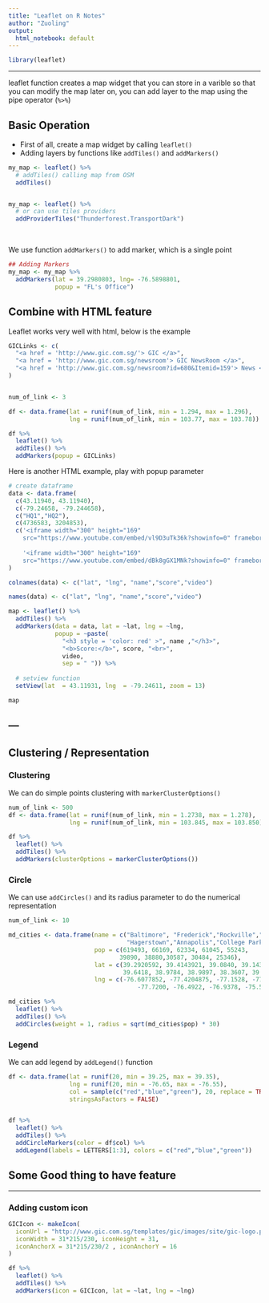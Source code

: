 ```yaml
---
title: "Leaflet on R Notes"
author: "Zuoling"
output:
  html_notebook: default
---
```

```r
library(leaflet)
```

---

leaflet function creates a map widget that you can store in a varible so that you can modify the map later on, you can add layer to the map using the pipe operator (```%>%```)


## Basic Operation
- First of all, create a map widget by calling ```leaflet()```
- Adding layers by functions like ```addTiles()``` and  ```addMarkers()```

```r
my_map <- leaflet() %>%
  # addTiles() calling map from OSM
  addTiles()  


my_map <- leaflet() %>% 
  # or can use tiles providers
  addProviderTiles("Thunderforest.TransportDark")
```

<br>

We use function ```addMarkers()``` to add marker, which is a single point 

```r
## Adding Markers 
my_map <- my_map %>%
  addMarkers(lat = 39.2980803, lng= -76.5898801,
             popup = "FL's Office")

```

## Combine with HTML feature 

Leaflet works very well with html, below is the example


```r
GICLinks <- c(
  "<a href = 'http://www.gic.com.sg/'> GIC </a>",
  "<a href = 'http://www.gic.com.sg/newsroom'> GIC NewsRoom </a>",
  "<a href = 'http://www.gic.com.sg/newsroom?id=680&Itemid=159'> News </a>"
)


num_of_link <- 3

df <- data.frame(lat = runif(num_of_link, min = 1.294, max = 1.296),
                 lng = runif(num_of_link, min = 103.77, max = 103.78))

df %>%
  leaflet() %>%
  addTiles() %>%
  addMarkers(popup = GICLinks)
```

Here is another HTML example, play with popup parameter 

```r
# create dataframe 
data <- data.frame(
  c(43.11940, 43.11940),
  c(-79.24658, -79.244658),
  c("HQ1","HQ2"),
  c(4736583, 3204853),
  c('<iframe width="300" height="169" 
    src="https://www.youtube.com/embed/vl9D3uTk36k?showinfo=0" frameborder="0" allowfullscreen></iframe>',
    
    '<iframe width="300" height="169" 
    src="https://www.youtube.com/embed/dBk8gGX1MNk?showinfo=0" frameborder="0" allowfullscreen></iframe>')
)

colnames(data) <- c("lat", "lng", "name","score","video")

names(data) <- c("lat", "lng", "name","score","video")

map <- leaflet() %>% 
  addTiles() %>% 
  addMarkers(data = data, lat = ~lat, lng = ~lng, 
             popup = ~paste(
               "<h3 style = 'color: red' >", name ,"</h3>", 
               "<b>Score:</b>", score, "<br>",
               video,
               sep = " ")) %>% 
  
  # setview function 
  setView(lat  = 43.11931, lng  = -79.24611, zoom = 13)

map 
```



---
---

## Clustering / Representation


### Clustering 

We can do simple points clustering with ```markerClusterOptions()```
```r
num_of_link <- 500
df <- data.frame(lat = runif(num_of_link, min = 1.2738, max = 1.278),
                 lng = runif(num_of_link, min = 103.845, max = 103.850))

df %>%
  leaflet() %>%
  addTiles() %>%
  addMarkers(clusterOptions = markerClusterOptions())

```


### Circle 
We can use ```addCircles()``` and its radius parameter to do the numerical representation
```r
num_of_link <- 10 

md_cities <- data.frame(name = c("Baltimore", "Frederick","Rockville","Gaithersburg", "Bowie",
                                 "Hagerstown","Annapolis","College Park", "Salibury", "Laurel"),
                        pop = c(619493, 66169, 62334, 61045, 55243,
                               39890, 38880,30587, 30484, 25346),
                        lat = c(39.2920592, 39.4143921, 39.0840, 39.1434, 39.0068,
                                39.6418, 38.9784, 38.9897, 38.3607, 39.0993),
                        lng = c(-76.6077852, -77.4204875, -77.1528, -77.2014, -76.7791,
                                    -77.7200, -76.4922, -76.9378, -75.5994, -76.8483))

md_cities %>% 
  leaflet() %>% 
  addTiles() %>% 
  addCircles(weight = 1, radius = sqrt(md_cities$pop) * 30)
```



### Legend
We can add legend by ```addLegend()``` function 
```r
df <- data.frame(lat = runif(20, min = 39.25, max = 39.35),
                 lng = runif(20, min = -76.65, max = -76.55),
                 col = sample(c("red","blue","green"), 20, replace = TRUE),
                 stringsAsFactors = FALSE)


df %>% 
  leaflet() %>% 
  addTiles() %>% 
  addCircleMarkers(color = df$col) %>% 
  addLegend(labels = LETTERS[1:3], colors = c("red","blue","green"))
```

## Some Good thing to have feature 

---

### Adding custom icon 
```r
GICIcon <- makeIcon(
  iconUrl = "http://www.gic.com.sg/templates/gic/images/site/gic-logo.png",
  iconWidth = 31*215/230, iconHeight = 31,
  iconAnchorX = 31*215/230/2 , iconAnchorY = 16
)

df %>% 
  leaflet() %>% 
  addTiles() %>% 
  addMarkers(icon = GICIcon, lat = ~lat, lng = ~lng)
```


